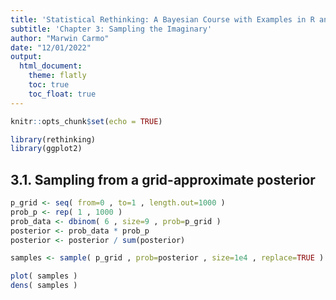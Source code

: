 ```yaml
---
title: 'Statistical Rethinking: A Bayesian Course with Examples in R and Stan'
subtitle: 'Chapter 3: Sampling the Imaginary'
author: "Marwin Carmo"
date: "12/01/2022"
output: 
  html_document:
    theme: flatly
    toc: true
    toc_float: true
---
```


```r
knitr::opts_chunk$set(echo = TRUE)
```

```r
library(rethinking)
library(ggplot2)
```

## 3.1. Sampling from a grid-approximate posterior

```r
p_grid <- seq( from=0 , to=1 , length.out=1000 ) 
prob_p <- rep( 1 , 1000 ) 
prob_data <- dbinom( 6 , size=9 , prob=p_grid ) 
posterior <- prob_data * prob_p 
posterior <- posterior / sum(posterior)

samples <- sample( p_grid , prob=posterior , size=1e4 , replace=TRUE )

plot( samples )
dens( samples )
```

